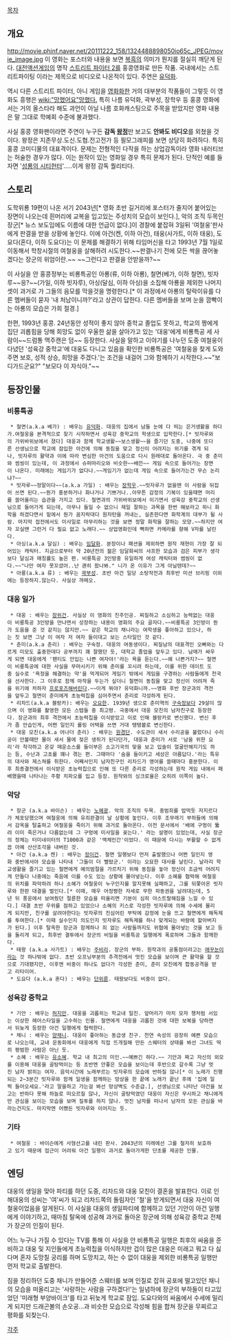 [[목차]]
== 개요 ==
http://movie.phinf.naver.net/20111222_158/1324488898050io65c_JPEG/movie_image.jpg
이 영화는 포스터와 내용을 보면 [[복흑]]의 의미가 뭔지를 절실히 깨닫게 된다. [[대전액션게임]]의 명작 [[스트리트 파이터 2]]를 홍콩영화로 만든 작품. 국내에서는 스트리트파이팅 이라는 제목으로 비디오로 나온적이 있다. 주연은 [[유덕화]].

역시 다른 스트리트 파이터, 아니 게임을 [[영화화]]한 거의 대부분의 작품들이 그렇듯 이 영화도 흥행은 [[wiki:"망했어요"망했다.]] 특히 나름 유덕화, 곽부성, 장학우 등 홍콩 영화에서는 거의 올스타라 해도 과언이 아닐 나름 호화캐스팅으로 주목을 받았지만 영화 내용은 말 그대로 학예회 수준에 불과했다. 

사실 홍콩 영화팬이라면 주연이 누구든 '''감독 [[왕정]]'''만 보고도 '''안봐도 비디오'''를 외쳤을 것이다. 왕정은 지존무상.도신.도협.전고전가 등 필모그래피를 보면 상당히 화려하다. 특히 홍콩 코미디물의 대표격이다. 문제는 전형적인 다작을 하는 상업감독이라 영화 내러티브는 허술한 경우가 많다. 이는 원작이 있는 영화일 경우 특히 문제가 된다. 단적인 예를 들자면 '[[성룡의 시티헌터]]'.....이게 왕정 감독 퀄리티다.


== 스토리 ==
도학위룡 19편이 나온 서기 2043년[* 영화 초반 길거리에 포스터가 줄지어 붙어있는 장면이 나오는데 흰머리에 교복을 입고있는 주성치의 모습이 보인다.], 악의 조직 두목인 장군[* 뉴스 보도임에도 이름에 대한 언급이 없다.]이 경찰에 붙잡혀 3일뒤 '여철웅'판사에게 판결을 받을 상황에 놓인다. 이에 아건(켄, 이하 아건), 태웅(사가트, 이하 태웅), 도요다(혼다, 이하 도요다)는 이 문제를 해결하기 위해 타임머신을 타고 1993년 7월 1일로 이동해서 학창시절의 여철웅을 살해하려 시도한다.~~판결나기 전에 모든 싹을 끊어놓겠다는 장군의 위엄이란.~~ ~~그런다고 판결을 안받을까?~~

이 사실을 안 홍콩정부는 비룡특공인 아룡(류, 이하 아룡), 철면(베가, 이하 철면), 빗자루~~응?~~(가일, 이하 빗자루), 아싱(달심, 이하 아싱)을 소집해 아룡을 제외한 나머지 셋이 과거로 가 그들의 음모를 막을것을 명령한다.[* 이 과정에서 아룡의 탈락이유를 다른 멤버들이 묻자 '내 처남이니까?'라고 상관이 답한다. 다른 멤버들을 보며 눈을 깜빡이는 아룡의 모습은 가희 절경.] 

한편, 1993년 홍콩. 24년동안 성적이 좋지 않아 중학교 졸업도 못하고, 학교의 짱에게 집단 괴롭힘을 당해 희망도 없이 우울한 삶을 살아가고 있는 '대웅'에게 비룡특공 세 사람이~~드럼통 맥주캔은 덤~~ 등장한다. 사실을 말하고 이야기를 나누던 도중 여철웅이 다녔던 '성육강 중학교'에 대웅도 다니고 있음을 확인한 비룡특공은 '여철웅을 찾게 도와주면 보호, 성적 상승, 희망을 주겠다.'는 조건을 내걸어 그와 함께하기 시작한다.~~"보디가드군요?" "보모다 이 자식아."~~

== 등장인물 == 

=== 비룡특공 ===

  * 철면(a.k.a 베가) : 배우는 [[유덕화]]. 대웅의 집에서 남들 눈에 다 띄는 은거생활을 하다가.여철웅을 본격적으로 찾기 시작하면서 성육강 중학교의 학생으로 입학한다.[* 빗자루와의 가위바위보에서 졌다] 대웅과 함께 학교생활~~보스생활~~을 즐기던 도중, 나중에 또다른 선생님으로 학교에 잠입한 아건에 의해 동침을 맞고 정신이 어려지는 위기를 겪게 되나, 빗자루의 활약과 이에 따라 변심한 아건의 도움으로 다시 원래대로 돌아온다. 극 중 춘미와 썸씽이 있는데, 이 과정에서 슈퍼마리오와 비슷한~~배낀~~ 게임 속으로 들어가는 장면이 나온다. 미래에는 게임기가 없다나.~~게임기가 없는데 게임 속으로 들어가는건 무슨 논리냐?~~
  * 빗자루~~정말이다~~(a.k.a 가일) : 배우는 [[장학우]].~~빗자루가 없을땐 이 사람을 뒤집어 쓰면 된다.~~뭔가 흥분하거나 화나거나 기쁘거나..아무튼 감정의 기복이 있을때면 머리를 쓸어올리는 습관을 가지고 있다. 철면과의 가위바위보에서 이기면서 성육강 중학교의 선생님으로 들어가게 되는데, 아무나 들일 수 없으니 제일 잘하는 과목을 한번 해보라고 하니 화학을 하겠다면서 밑에서 뭔가 꼼지락대다 원자탄을 꺼내는, 실존한다면 화학계의 대부가 될 사람. 마지막 접전에서도 미사일로 마무리하는 것을 보면 정말 화학을 잘하는 모양.~~하지만 여자 꼬실떈 그런거 다 필요 없고 노래다.~~ 상업영화인데 뻑하면 카메라를 향해 V자를 날린다.
  * 아싱(a.k.a 달심) : 배우는 [[임달화]]. 분장이나 패션을 제외하면 원작 재현이 가장 잘 되어있는 캐릭터. 지금으로부터 약 20년전의 젊은 임달화씨의 샤프한 모습과 검은 피부가 생각보다 달심과 매칭률도 높은 편. 비룡특공 3인방중 유일하게 여성 캐릭터와 썸씽이 없다.~~"나만 여자 못꼬셨어..난 괜히 왔나봐." 니가 온 이유가 그게 아닐텐데?~~
  * 아룡(a.k.a 류) : 배우는 [[곽부성]]. 초반 아건 일당 소탕작전과 최후반 미션 브리핑 이외에는 등장하지.않는다. 사실상 까메오.

=== 대웅 일가 ===

  * 대웅 : 배우는 [[장위건]]. 사실상 이 영화의 진주인공. 찌질하고 소심하고 능력없는 대웅이 비룡특공 3인방을 만나면서 성장하는 내용이 영화의 주요 골자다.~~비룡특공 3인방이 뭔가 도움을 준 것 같지는 않지만.~~ 같은 학교의 채니라는 여학생을 좋아하고 있으나, 하는 짓 보면 그냥 이 여자 저 여자 들이대고 보는 스타일인 것 같다.
  * 춘미(a.k.a 춘리) : 배우는 구숙정. 대웅의 여동생이다. 찌질남의 대표격인 오빠와는 다르게 미모도 출중한데다 공부까지 꽤 잘했던 듯, 대학교 졸업을 앞두고 있다. 남매가 싸우게 되면 대웅에게 '팬티도 안입는 나쁜 여자야!'라는 욕을 듣는다.~~왜 나쁜거지?~~ 철면이 비룡특공에 대한 사실을 무마시키기 위해 춘미를 꼬시려 하는데, 이를 위한 데이트 도중 실수로 '욕정을 해결하는 약'을 먹게되어 게임기 밖에서 게임을 구경하는 사람들에게 천국을 선사한다. 그 이후로 함께 마작을 두는가 싶더니 철면이 동침을 맞고 정신이 어려져 죽을 위기에 처하자 [[프로포즈]]해버린다.~~이게 뭐야? 유덕화니까.~~영화 후반 장군과의 격전을 앞두고 철면이 춘미에게 초능력칩을 심어주면서 춘리로 각성하게 된다.
  * 리차드(a.k.a 블랑카): 배우는 [[오요한]]. 1939년 생으로 춘미역의 [[구숙정]]보다 29살이 많으며 이 영화를 촬영한 모든 스텝들 중 최고령. 극중에서 대웅 모친의 남자친구로 등장한다. 장군과의 최후 격전에서 초능력칩을 이식받았고 이로 인해 블랑카로 변신했다. 변신 후가 좀 안습인게, 어쩐 일인지 롤링 어택을 쓰면 거대 탱탱볼로 변신한다.
  * 대웅 모친(a.k.a 어나더 춘리) : 배우는 [[원경단]]. 수도관이 새서 수리공을 불렀더니 수리공이 안볼때만 물이 새서 물에 젖은 생쥐가 된다던가, 대웅과 춘미가 서로 '남을 위한 요리'라 착각하고 온갖 매운소스를 들이부은 소고기국의 맞을 보고 입술이 얼굴만해지기도 하는 등, 수난과 고초를 꽤나 겪는 편. 그때마다 '숨을 들이키고 세상은 아름답다.'라는 특유의 대사와 제스쳐를 취한다. 어째서인지 남자친구인 리차드가 영어를 쓸때마다 흥분한다. 이후 최종결전에서 이식받은 초능력칩으로 인해 또 다른 춘리로 각성하는데 원작 게임 내에서 패배했을때 나타나는 주황 치파오를 입고 등장. 원작와의 싱크로율은 오히려 이쪽이 높다.

=== 악당 ===

  * 장군 (a.k.a 바이슨) : 배우는 [[노혜광]]. 악의 조직의 두목. 중범죄를 밥먹듯 저지르다가 체포당했으며 여철웅에 의해 유죄판결이 날 상황에 놓인다. 이후 조무래기 부하들에 의해서 감옥을 탈출하고 여철웅을 죽이기 위해 과거로 돌아온다. 이전 문서에서 '배에 구멍이 뚫려 이미 죽은거나 다름없는데 그 구멍에 미사일을 꽂는다.' 라는 설명이 있었는데, 사실 장군의 정체는 터미네이터의 T1000과 같은 '액체인간'이었다. 이 때문에 다시는 부활할 수 없게끔 아예 산산조각을 내버린 것.
  * 아건 (a.k.a 켄) : 배우는 [[정이건]]. 철면 일행보다 먼저 출발했으나 어쩐 일인지 영화 중반에서야 모습을 나타내 '그들이 더 빨랐군.' 이라는 오묘한 대사를 날린다. 날라리 학교생활을 즐기고 있는 철면에게 예의범절을 가르치기 위해 동침을 놓아 정신이 조금씩 어려지게 만들다 나중에는 죽음에 이를 수도 있는 상황에 몰아넣는다. 이후 소혜를 협박해 여철웅의 위치를 파악하려 하나 소혜가 여철웅이 누구인지를 알지못해 실패하고, 그를 뒤쫓아온 빗자루와 한판 대결을 벌인다.[* 이때, 매우 어정쩡한 자세로 무한 파동권을 날려대는데, 5년 뒤 풍운에서 보여줬던 절륜한 모습을 떠올리면 기분이 심히 아스트랄해짐을 느낄 수 있다.] 대결 초반 우위를 점하고 있었으나 소혜의 키스로 각성한 빗자루에 의해 수세에 몰리게 되지만, 친구를 살려야한다는 빗자루의 진심어린 부탁에 감정에 눈을 뜨고 철면에게 해독제를 투여한다.[* 이때 실수인지 의도인지 빗자루도 해독제를 하나 맞게되는 바람에 할아버지가 된다.] 이후 탈옥한 장군과 함께하나 죄 없는 사람들까지도 위협에 몰아넣는 것을 보고 등을 돌리게 되고, 최후반 결투에서 장군의 비밀을 비룡특공 일행에게 폭로하며 그들과 함께한다.
  * 태왕 (a.k.a 사가트) : 배우는 [[주비리]]. 장군의 부하. 원작과의 공통점이라고는 [[애꾸눈]]이라는 것 하나밖에 없다. 초반 오프닝부분의 추격전에서 멋진 모습을 보이며 큰 활약을 할 것으로 기대됐지만, 이후엔 비중이 하나도 없다가 각성한 춘미, 춘미 모친에게 합동공격을 받고 리타이어.
  * 도요다 (a.k.a 혼다) : 배우는 [[단위륜]]. 태왕보다도 비중이 없다. 

=== 성육강 중학교 ===

  * 기안 : 배우는 [[허지만]]. 대웅을 괴롭히는 학교내 일진. 앞머리가 마치 모자 챙처럼 서있는 이상한 헤어스타일을 고수하는 인물. 철면에게 대웅을 괴롭힌 것에 대한 보복을 당하면서 뒤늦게 등장한 아건 일행에게 협력한다.
  * 채니 : 배우는 [[양채니]]. 대웅이 좋아하는 동급생 친구. 천연 속성의 굉장히 예쁜 모습으로 나오는데, 교내 운동회에서 대웅에게 직접 뜨개질해 만든 스웨터의 상태를 봐선 그녀도 딱히 평범한 사람은 아닌 듯.
  * 소혜 : 배우는 [[유소혜]]. 학교 내 최고의 미인.~~예쁘긴 하다.~~ 기안과 짜고 자신의 외모를 이용해 대웅을 골탕먹이는 등 초반엔 안좋은 모습을 보이는데 후반으로 갈수록 그냥 멋진 남자 밝히는 여자. 음악시간에 노래부르는 빗자루의 모습에 반하질 않나[* 이 노래가 진행되는 2~3분간 빗자루와 함께 일생을 함께하는 망상을 한 끝에 노래가 끝난 후에 '집에 일찍 들어오세요.'라고 말을하고 가는걸 봐선 망상벽도 수준급.], 선생님으로 나타난 아건을 보고는 반하다 못해 하늘로 떠오르질 않나, 자신이 골탕먹였던 대웅이 자신은 무시하고 채니에게만 관심을 보이는 모습을 보며 질투를 하지 않나. 멋진 남자를 떠나서 남자의 모든 관심을 바라는건지도. 마지막엔 어쨌든 빗자루와 이어지는 듯.

=== 기타 ===

  * 여철웅 : 바이슨에게 사형선고를 내린 판사. 2043년의 미래에선 그를 철저히 보호하고 있기 때문에 접근이 어려워 아건 일행이 과거로 돌아가게한 단초를 제공한 인물.

== 엔딩 == 

{{{#!html
<div style="border: 3px solid Orange;padding:10px;margin-bottom:0px"><b style="font-size:18px">주의! 내용 누설이 있습니다.</b>

본 문서와 하위 문서 또는 이 틀 아래에 있는 내용은 <b>작품의 줄거리나 결말, 반전 요소를 설명하고 있습니다.</b>
작품의 내용 누설을 원하지 않는다면 이 문서를 닫아 주세요.</div>}}}


대웅의 생일을 맞아 파티를 하던 도중, 리차드와 대웅 모친이 결혼을 발표한다. 이로 인해대웅의 성씨는 '여'씨가 되고 리차드쪽의 돌림자인 '철'을 받게되면서 대웅 자신이 여철웅이었음을 알게된다. 이 사실을 대웅의 생일파티에 함께하고 있던 기안이 아건 일행에게 이야기하고, 때마침 탈옥에 성공해 과거로 돌아온 장군에 의해 성육강 중학교 전체가 장군의 인질이 된다. 

어느 누구나 가질 수 있다는 TV를 통해 이 사실을 안 비룡특공 일행은 최후의 싸움을 준비하고 대웅 및 지인들에게 초능력칩을 이식하지만 겁이 많은 대웅은 미래고 뭐고 다 싫다며 혼자 도망칠 궁리를 하며 도망치고, 하는 수 없이 대웅을 제외한 비룡특공 일행만 먼저 학교로 출발한다.

짐을 정리하던 도중 채니가 만들어준 스웨터를 보며 인질로 잡혀 공포에 떨고있던 채니의 모습을 떠올리고는 '사랑하는 사람을 구하겠다!'는 일념하에 장군의 부하들이 타고있었던 '미래형 부양바이크'를 타고 뒤늦게 학교로 잠입. 도요다와의 싸움에서 수세에 밀리게 되지만 드래곤볼의 손오공...과 비슷한 모습으로 각성해 힘을 합쳐 장군을 무찌르고 평화를 되찾는다.


[[각주]]
